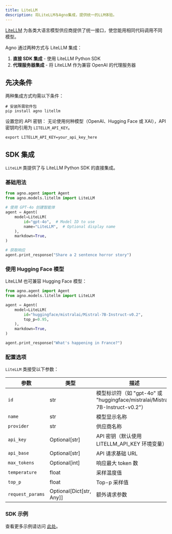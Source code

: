```yaml
---
title: LiteLLM
description: 将LiteLLM与Agno集成，提供统一的LLM体验。
---
```

[LiteLLM](https://docs.litellm.ai/docs/) 为各类大语言模型供应商提供了统一接口，使您能用相同代码调用不同模型。

Agno 通过两种方式与 LiteLLM 集成：
1. **直接 SDK 集成** - 使用 LiteLLM Python SDK
2. **代理服务器集成** - 将 LiteLLM 作为兼容 OpenAI 的代理服务器

## 先决条件

两种集成方式均需以下条件：

```shell
# 安装所需软件包
pip install agno litellm
```

设置您的 API 密钥：
无论使用何种模型（OpenAI、Hugging Face 或 XAI），API 密钥均引用为 `LITELLM_API_KEY`。
```shell
export LITELLM_API_KEY=your_api_key_here
```

## SDK 集成

`LiteLLM` 类提供了与 LiteLLM Python SDK 的直接集成。

### 基础用法

```python
from agno.agent import Agent
from agno.models.litellm import LiteLLM

# 使用 GPT-4o 创建智能体
agent = Agent(
    model=LiteLLM(
        id="gpt-4o",  # Model ID to use
        name="LiteLLM",  # Optional display name
    ),
    markdown=True,
)

# 获取响应
agent.print_response("Share a 2 sentence horror story")
```

### 使用 Hugging Face 模型

LiteLLM 也可兼容 Hugging Face 模型：

```python
from agno.agent import Agent
from agno.models.litellm import LiteLLM

agent = Agent(
    model=LiteLLM(
        id="huggingface/mistralai/Mistral-7B-Instruct-v0.2",
        top_p=0.95,
    ),
    markdown=True,
)

agent.print_response("What's happening in France?")
```

### 配置选项

`LiteLLM` 类接受以下参数：

| 参数 | 类型 | 描述 | 默认值 |
| --- | --- | --- | --- |
| `id` | str | 模型标识符（如 "gpt-4o" 或 "huggingface/mistralai/Mistral-7B-Instruct-v0.2"） | "gpt-4o" |
| `name` | str | 模型显示名称 | "LiteLLM" |
| `provider` | str | 供应商名称 | "LiteLLM" |
| `api_key` | Optional[str] | API 密钥（默认使用 LITELLM_API_KEY 环境变量） | None |
| `api_base` | Optional[str] | API 请求基础 URL | None |
| `max_tokens` | Optional[int] | 响应最大 token 数 | None |
| `temperature` | float | 采样温度值 | 0.7 |
| `top_p` | float | Top-p 采样值 | 1.0 |
| `request_params` | Optional[Dict[str, Any]] | 额外请求参数 | None |

### SDK 示例
<Note> 查看更多示例请访问 [此处](../examples/models/litellm)。 </Note>